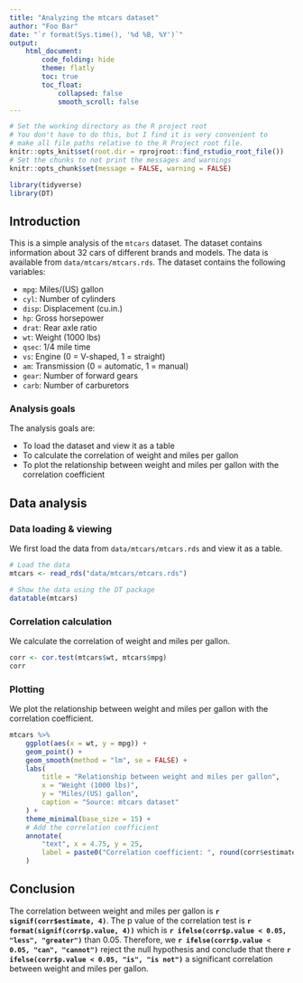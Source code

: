 ```yaml
---
title: "Analyzing the mtcars dataset"
author: "Foo Bar"
date: "`r format(Sys.time(), '%d %B, %Y')`"
output: 
    html_document:
        code_folding: hide
        theme: flatly
        toc: true
        toc_float:
            collapsed: false
            smooth_scroll: false
---
```


```r
# Set the working directory as the R project root
# You don't have to do this, but I find it is very convenient to 
# make all file paths relative to the R Project root file.
knitr::opts_knit$set(root.dir = rprojroot::find_rstudio_root_file())
# Set the chunks to not print the messages and warnings
knitr::opts_chunk$set(message = FALSE, warning = FALSE)
```

```r
library(tidyverse)
library(DT)
```

## Introduction

This is a simple analysis of the `mtcars` dataset. The dataset contains information about 32 cars of different brands and models. The data is available from `data/mtcars/mtcars.rds`. The dataset contains the following variables:

* `mpg`: Miles/(US) gallon
* `cyl`: Number of cylinders
* `disp`: Displacement (cu.in.)
* `hp`: Gross horsepower
* `drat`: Rear axle ratio
* `wt`: Weight (1000 lbs)
* `qsec`: 1/4 mile time
* `vs`: Engine (0 = V-shaped, 1 = straight)
* `am`: Transmission (0 = automatic, 1 = manual)
* `gear`: Number of forward gears
* `carb`: Number of carburetors

### Analysis goals

The analysis goals are:

* To load the dataset and view it as a table
* To calculate the correlation of weight and miles per gallon
* To plot the relationship between weight and miles per gallon with the correlation coefficient

## Data analysis

### Data loading & viewing

We first load the data from `data/mtcars/mtcars.rds` and view it as a table.

```r
# Load the data
mtcars <- read_rds("data/mtcars/mtcars.rds")

# Show the data using the DT package
datatable(mtcars)
```

### Correlation calculation

We calculate the correlation of weight and miles per gallon.

```r
corr <- cor.test(mtcars$wt, mtcars$mpg)
corr
```

### Plotting

We plot the relationship between weight and miles per gallon with the correlation coefficient.

```r
mtcars %>%
    ggplot(aes(x = wt, y = mpg)) +
    geom_point() +
    geom_smooth(method = "lm", se = FALSE) +
    labs(
        title = "Relationship between weight and miles per gallon",
        x = "Weight (1000 lbs)",
        y = "Miles/(US) gallon",
        caption = "Source: mtcars dataset"
    ) +
    theme_minimal(base_size = 15) +
    # Add the correlation coefficient
    annotate(
        "text", x = 4.75, y = 25, 
        label = paste0("Correlation coefficient: ", round(corr$estimate, 3))
    )
```

## Conclusion

<!-- In this section, we use inline R code in order to avoid "hardcoding" our results into the markdown. If the input data changes, our results will update automatically to match. BTW -- this is an HTML comment, which are ignored in RMarkdown. -->

The correlation between weight and miles per gallon is **`r signif(corr$estimate, 4)`**. The p value of the correlation test is **`r format(signif(corr$p.value, 4))`** which is **`r ifelse(corr$p.value < 0.05, "less", "greater")`** than 0.05. Therefore, we **`r ifelse(corr$p.value < 0.05, "can", "cannot")`** reject the null hypothesis and conclude that there **`r ifelse(corr$p.value < 0.05, "is", "is not")`** a significant correlation between weight and miles per gallon.
